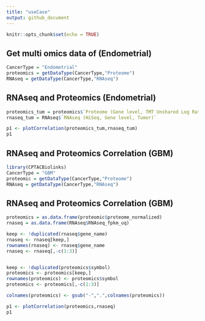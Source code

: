 ```yaml
---
title: "useCase"
output: github_document
---
```


```r
knitr::opts_chunk$set(echo = TRUE)
```

## Get multi omics data of (Endometrial)

```r
CancerType = "Endometrial"
proteomics = getDataType(CancerType,"Proteome")
RNAseq = getDataType(CancerType,"RNAseq")
```

## RNAseq and Proteomics (Endometrial)

```r

proteomics_tum = proteomics$`Proteome (Gene level, TMT Unshared Log Ratio, Tumor)`
rnaseq_tum = RNAseq$`RNAseq (HiSeq, Gene level, Tumor)`

p1 <- plotCorrelation(proteomics_tum,rnaseq_tum)
p1 

```

## RNAseq and Proteomics Correlation (GBM)

```r

library(CPTACBiolinks)
CancerType = "GBM"
proteomic = getDataType(CancerType,"Proteome")
RNAseq = getDataType(CancerType,"RNAseq")
```

## RNAseq and Proteomics Correlation (GBM)

```r

proteomics = as.data.frame(proteomic$proteome_normalized)
rnaseq = as.data.frame(RNAseq$RNAseq_fpkm_uq)

keep <- !duplicated(rnaseq$gene_name)
rnaseq <- rnaseq[keep,]
rownames(rnaseq) <- rnaseq$gene_name
rnaseq <- rnaseq[,-c(1:3)]


keep <- !duplicated(proteomics$symbol)
proteomics <- proteomics[keep,]
rownames(proteomics) <- proteomics$symbol
proteomics <- proteomics[,-c(1:3)]

colnames(proteomics) <- gsub("-",".",colnames(proteomics))

p1 <- plotCorrelation(proteomics,rnaseq)
p1 

```


